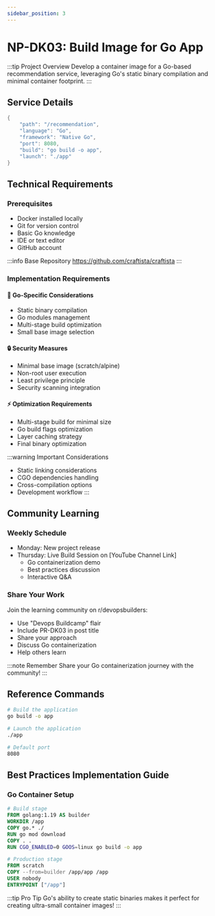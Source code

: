 ```yaml
---
sidebar_position: 3
---
```


# NP-DK03: Build Image for Go App

:::tip Project Overview
Develop a container image for a Go-based recommendation service, leveraging Go's static binary compilation and minimal container footprint.
:::

## Service Details
```go title="Service Configuration"
{
    "path": "/recommendation",
    "language": "Go",
    "framework": "Native Go",
    "port": 8080,
    "build": "go build -o app",
    "launch": "./app"
}
```

## Technical Requirements

### Prerequisites
- Docker installed locally
- Git for version control
- Basic Go knowledge
- IDE or text editor
- GitHub account

:::info Base Repository
https://github.com/craftista/craftista
:::

### Implementation Requirements

#### 🚀 Go-Specific Considerations
- Static binary compilation
- Go modules management
- Multi-stage build optimization
- Small base image selection

#### 🔒 Security Measures
- Minimal base image (scratch/alpine)
- Non-root user execution
- Least privilege principle
- Security scanning integration

#### ⚡ Optimization Requirements
- Multi-stage build for minimal size
- Go build flags optimization
- Layer caching strategy
- Final binary optimization

:::warning Important Considerations
- Static linking considerations
- CGO dependencies handling
- Cross-compilation options
- Development workflow
:::

## Community Learning

### Weekly Schedule
- Monday: New project release
- Thursday: Live Build Session on [YouTube Channel Link]
  - Go containerization demo
  - Best practices discussion
  - Interactive Q&A

### Share Your Work
Join the learning community on r/devopsbuilders:
- Use "Devops Buildcamp" flair
- Include PR-DK03 in post title
- Share your approach
- Discuss Go containerization
- Help others learn

:::note Remember
Share your Go containerization journey with the community!
:::

## Reference Commands

```bash title="Build & Run Commands"
# Build the application
go build -o app

# Launch the application
./app

# Default port
8080
```

## Best Practices Implementation Guide

### Go Container Setup
```dockerfile title="Example Multi-Stage Structure"
# Build stage
FROM golang:1.19 AS builder
WORKDIR /app
COPY go.* ./
RUN go mod download
COPY . .
RUN CGO_ENABLED=0 GOOS=linux go build -o app

# Production stage
FROM scratch
COPY --from=builder /app/app /app
USER nobody
ENTRYPOINT ["/app"]
```

:::tip Pro Tip
Go's ability to create static binaries makes it perfect for creating ultra-small container images!
:::
